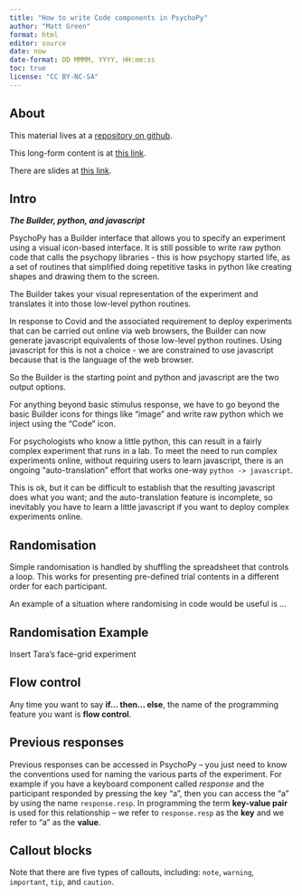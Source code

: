 ```yaml
---
title: "How to write Code components in PsychoPy"
author: "Matt Green"
format: html
editor: source
date: now
date-format: DD MMMM, YYYY, HH:mm:ss
toc: true
license: "CC BY-NC-SA"
---
```


## About

This material lives at a [repository on github](https://github.com/mjgreen/coding-psychopy-2024){target="_blank"}.

This long-form content is at [this link](https://mjgreen.github.io/coding-psychopy-2024/){target="_blank"}.

There are slides at [this link](https://mjgreen.github.io/coding-psychopy-2024/slides.html){target="_blank"}.

## Intro

***The Builder, python, and javascript***

PsychoPy has a Builder interface that allows you to specify an experiment using a visual icon-based interface. It is still possible to write raw python code that calls the psychopy libraries - this is how psychopy started life, as a set of routines that simplified doing repetitive tasks in python like creating shapes and drawing them to the screen.

The Builder takes your visual representation of the experiment and translates it into those low-level python routines.

In response to Covid and the associated requirement to deploy experiments that can be carried out online via web browsers, the Builder can now generate javascript equivalents of those low-level python routines. Using javascript for this is not a choice - we are constrained to use javascript because that is the language of the web browser. 

So the Builder is the starting point and python and javascript are the two output options.

For anything beyond basic stimulus response, we have to go beyond the basic Builder icons for things like "image" and write raw python which we inject using the "Code" icon.

For psychologists who know a little python, this can result in a fairly complex experiment that runs in a lab. To meet the need to run complex experiments online, without requiring users to learn javascript, there is an ongoing "auto-translation" effort that works one-way `python -> javascript`. 

This is ok, but it can be difficult to establish that the resulting javascript does what you want; and the auto-translation feature is incomplete, so inevitably you have to learn a little javascript if you want to deploy complex experiments online.

## Randomisation

Simple randomisation is handled by shuffling the spreadsheet that controls a loop. This works for presenting pre-defined trial contents in a different order for each participant.

An example of a situation where randomising in code would be useful is ...

::: {.callout-note}
## Randomisation Example
Insert Tara's face-grid experiment
:::

## Flow control 

Any time you want to say **if... then... else**, the name of the programming feature you want is **flow control**.

## Previous responses

Previous responses can be accessed in PsychoPy -- you just need to know the conventions used for naming the various parts of the experiment. For example if you have a keyboard component called *response* and the participant responded by pressing the key "a", then you can access the "a" by using the name `response.resp`. In programming the term **key-value pair** is used for this relationship -- we refer to `response.resp` as the **key** and we refer to "a" as the **value**.

## Callout blocks {.appendix}

::: {.callout-note}
Note that there are five types of callouts, including:
`note`, `warning`, `important`, `tip`, and `caution`.
:::

